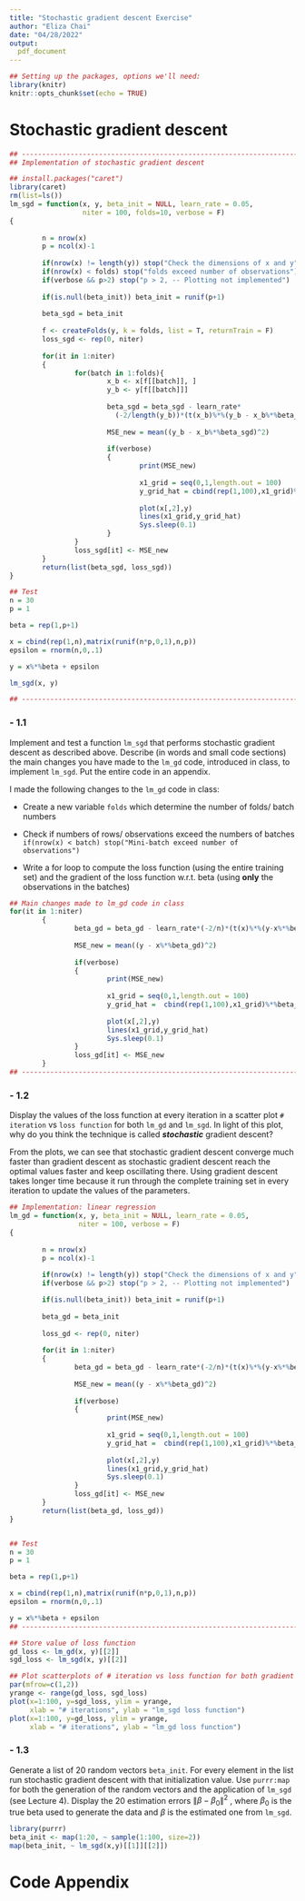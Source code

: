 ```yaml
---
title: "Stochastic gradient descent Exercise"
author: "Eliza Chai"
date: "04/28/2022"
output:
  pdf_document
---
```


```r
## Setting up the packages, options we'll need:
library(knitr)
knitr::opts_chunk$set(echo = TRUE)
```

# Stochastic gradient descent



```r
## -----------------------------------------------------------------------------
## Implementation of stochastic gradient descent

## install.packages("caret")
library(caret)
rm(list=ls())
lm_sgd = function(x, y, beta_init = NULL, learn_rate = 0.05, 
                  niter = 100, folds=10, verbose = F)
{
        
        n = nrow(x)
        p = ncol(x)-1
        
        if(nrow(x) != length(y)) stop("Check the dimensions of x and y")
        if(nrow(x) < folds) stop("folds exceed number of observations")
        if(verbose && p>2) stop("p > 2, -- Plotting not implemented")
        
        if(is.null(beta_init)) beta_init = runif(p+1)
        
        beta_sgd = beta_init
        
        f <- createFolds(y, k = folds, list = T, returnTrain = F)
        loss_sgd <- rep(0, niter)
        
        for(it in 1:niter)
        {
                for(batch in 1:folds){
                        x_b <- x[f[[batch]], ]
                        y_b <- y[f[[batch]]]
                        
                        beta_sgd = beta_sgd - learn_rate*
                          (-2/length(y_b))*(t(x_b)%*%(y_b - x_b%*%beta_sgd))
                        
                        MSE_new = mean((y_b - x_b%*%beta_sgd)^2)
                        
                        if(verbose)
                        {
                                print(MSE_new)
                                
                                x1_grid = seq(0,1,length.out = 100)
                                y_grid_hat = cbind(rep(1,100),x1_grid)%*%beta_gd
                                
                                plot(x[,2],y)
                                lines(x1_grid,y_grid_hat)
                                Sys.sleep(0.1)
                        }
                }
                loss_sgd[it] <- MSE_new
        }
        return(list(beta_sgd, loss_sgd))
}

## Test
n = 30
p = 1

beta = rep(1,p+1)

x = cbind(rep(1,n),matrix(runif(n*p,0,1),n,p))
epsilon = rnorm(n,0,.1)

y = x%*%beta + epsilon 

lm_sgd(x, y)

## -----------------------------------------------------------------------------

```
### - 1.1 
Implement and test a function `lm_sgd` that performs stochastic gradient descent as described above. Describe (in words and small code sections) the main changes you have made to the `lm_gd` code, introduced in class, to implement `lm_sgd`. Put the entire code in an appendix.

I made the following changes to the `lm_gd` code in class:
        
-   Create a new variable `folds` which determine the number of folds/ batch numbers

-   Check if numbers of rows/ observations exceed the numbers of batches
`if(nrow(x) < batch) stop("Mini-batch exceed number of observations")`

-   Write a for loop to compute the loss function (using the entire training set) and the gradient of the loss function w.r.t. beta (using **only** the observations in the batches)

```r
## Main changes made to lm_gd code in class
for(it in 1:niter)
        {
                beta_gd = beta_gd - learn_rate*(-2/n)*(t(x)%*%(y-x%*%beta_gd))
                
                MSE_new = mean((y - x%*%beta_gd)^2)
                
                if(verbose)
                {
                        print(MSE_new)
                        
                        x1_grid = seq(0,1,length.out = 100)
                        y_grid_hat =  cbind(rep(1,100),x1_grid)%*%beta_gd
                        
                        plot(x[,2],y)
                        lines(x1_grid,y_grid_hat)
                        Sys.sleep(0.1)
                }
                loss_gd[it] <- MSE_new
        }
## -----------------------------------------------------------------------------

```

### - 1.2 
Display the values of the loss function at every iteration in a scatter plot `# iteration` vs `loss function` for both `lm_gd` and `lm_sgd`. In light of this plot, why do you think the technique is called ***stochastic*** gradient descent? 

From the plots, we can see that stochastic gradient descent converge much faster than gradient descent as stochastic gradient descent reach the optimal values faster and keep oscillating there. Using gradient descent takes longer time because it run through the complete training set in every iteration to update the values of the parameters.

```r
## Implementation: linear regression
lm_gd = function(x, y, beta_init = NULL, learn_rate = 0.05, 
                 niter = 100, verbose = F)
{
        
        n = nrow(x)
        p = ncol(x)-1
        
        if(nrow(x) != length(y)) stop("Check the dimensions of x and y")
        if(verbose && p>2) stop("p > 2, -- Plotting not implemented")

        if(is.null(beta_init)) beta_init = runif(p+1)
        
        beta_gd = beta_init
        
        loss_gd <- rep(0, niter)
        
        for(it in 1:niter)
        {
                beta_gd = beta_gd - learn_rate*(-2/n)*(t(x)%*%(y-x%*%beta_gd))
                
                MSE_new = mean((y - x%*%beta_gd)^2)
                
                if(verbose)
                {
                        print(MSE_new)
                        
                        x1_grid = seq(0,1,length.out = 100)
                        y_grid_hat =  cbind(rep(1,100),x1_grid)%*%beta_gd
                        
                        plot(x[,2],y)
                        lines(x1_grid,y_grid_hat)
                        Sys.sleep(0.1)
                }
                loss_gd[it] <- MSE_new
        }
        return(list(beta_gd, loss_gd))
}


## Test
n = 30
p = 1

beta = rep(1,p+1)

x = cbind(rep(1,n),matrix(runif(n*p,0,1),n,p))
epsilon = rnorm(n,0,.1)

y = x%*%beta + epsilon 
## -----------------------------------------------------------------------------

## Store value of loss function
gd_loss <- lm_gd(x, y)[[2]]
sgd_loss <- lm_sgd(x, y)[[2]]

## Plot scatterplots of # iteration vs loss function for both gradient descent and stochastic gradient descent
par(mfrow=c(1,2))
yrange <- range(gd_loss, sgd_loss)
plot(x=1:100, y=sgd_loss, ylim = yrange, 
     xlab = "# iterations", ylab = "lm_sgd loss function")
plot(x=1:100, y=gd_loss, ylim = yrange, 
     xlab = "# iterations", ylab = "lm_gd loss function")

```

### - 1.3 
Generate a list of 20 random vectors `beta_init`. For every element in the list run stochastic gradient descent with that initialization value. Use `purrr:map` for both the generation of the random vectors and the application of `lm_sgd` (see Lecture 4). Display the 20 estimation errors $\| { \beta} - { \beta_{0}} \|^2$ , where $\beta_{0}$ is the true beta used to generate the data and $\beta$ is the estimated one from `lm_sgd`.

```r
library(purrr)
beta_init <- map(1:20, ~ sample(1:100, size=2))
map(beta_init, ~ lm_sgd(x,y)[[1]][[2]])

```


\pagebreak

# Code Appendix

```r
```

